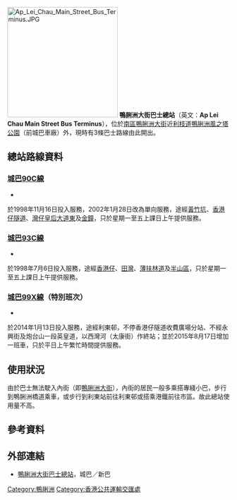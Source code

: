 {{Infobox HK Bus terminus
| image= Ap Lei Chau Main Street Bus Terminus (full view).JPG
| name= 鴨脷洲大街巴士總站
| engname= Ap Lei Chau Main Street Bus Terminus
| district= [[南區_(香港)|南區]]
| area= [[鴨脷洲邨|鴨脷洲邨]]／[[鴨脷洲大街|鴨脷洲大街]]
| street= 鴨脷洲大街近[[利枝道|利枝道]]前城巴車廠外
| coordinates= {{Coord|22|14|38.2|N|114|9|11.4|E|display=inline,title}}
| opendate= 
| terminate= [[城巴|城巴]]<br>[[城巴90C線|90C]]、[[城巴93C線|93C]]、[[城巴99X線|99X]]
| via= 
| feeder= 
| nearbystreets= [[利民道|利民道]]、利枝道、鴨脷洲大街
| nearbysights= [[鴨脷洲風之塔公園|鴨脷洲風之塔公園]]、[[悅海華庭|悅海華庭]]
| notes=
| alternative= 
| bgcolor= blue
| fontcolor= white
|}}
[[File:Ap_Lei_Chau_Main_Street_Bus_Terminus.JPG|250px]]
'''鴨脷洲大街巴士總站'''（英文：'''Ap Lei Chau Main Street Bus Terminus'''），位於[[南區_(香港)|南區]][[鴨脷洲大街|鴨脷洲大街]]近[[利枝道|利枝道]][[鴨脷洲風之塔公園|鴨脷洲風之塔公園]]（前城巴車廠）外，現時有3條巴士路線由此開出。

==總站路線資料==
===[[城巴90C線|城巴90C線]]===
*{{HK Bus Route HKIsland|90C|inline}}
於1998年11月16日投入服務，2002年1月28日改為單向服務，途經[[黃竹坑|黃竹坑]]、[[香港仔隧道|香港仔隧道]]、[[灣仔|灣仔]][[皇后大道|皇后大道東]]及[[金鐘|金鐘]]，只於星期一至五上課日上午提供服務。

===[[城巴93C線|城巴93C線]]===
*{{HK Bus Route HKIsland|93C|inline}}
於1998年7月6日投入服務，途經[[香港仔|香港仔]]、[[田灣|田灣]]、[[薄扶林道|薄扶林道]]及[[半山區|半山區]]，只於星期一至五上課日上午提供服務。

===[[城巴99X線|城巴99X線]]（特別班次）===
*{{HK Bus Route HKIsland|99X|special}}
於2014年1月13日投入服務，途經利東邨，不停香港仔隧道收費廣場分站、不經永興街及炮台山一段英皇道，以西灣河（太康街）作終站；並於2015年8月17日增加一班車，只於平日上午繁忙時間提供服務。

==使用狀況==
由於巴士無法駛入內街（即[[鴨脷洲大街|鴨脷洲大街]]），內街的居民一般多乘搭專綫小巴，步行到鴨脷洲橋道乘車，或步行到利東站前往利東邨或搭乘港鐵前往市區。故此總站使用量不高。

==參考資料==
{{reflist}}

==外部連結==
*[http://www.nwstbus.com.hk/routes/routesearch.aspx?searchtype=3&intLangID=2&inpchg=0&desdistrict=SD+&desarea=000008&destype=3&desid=002174 鴨脷洲大街巴士總站]，城巴／新巴

{{香港南區巴士總站列表}}

[[Category:鴨脷洲|Category:鴨脷洲]]
[[Category:香港公共運輸交匯處|Category:香港公共運輸交匯處]]